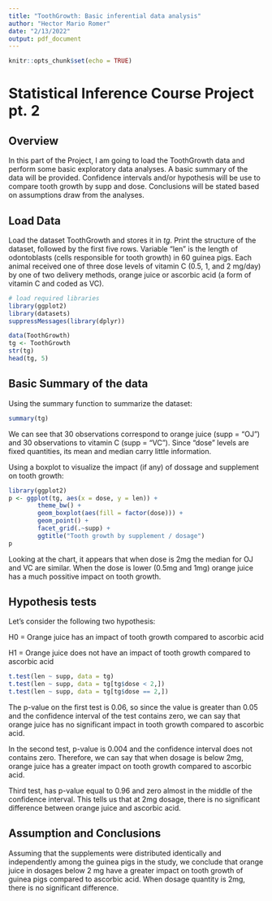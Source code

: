 ```yaml
---
title: "ToothGrowth: Basic inferential data analysis"
author: "Hector Mario Romer"
date: "2/13/2022"
output: pdf_document
---
```


```r
knitr::opts_chunk$set(echo = TRUE)

```
# Statistical Inference Course Project pt. 2

## Overview

In this part of the Project, I am going to load the ToothGrowth data and perform some basic exploratory data analyses. A basic summary of the data will be provided. Confidence intervals and/or hypothesis will be use to compare tooth growth by supp and dose. Conclusions will be stated based on assumptions draw from the analyses.


## Load Data

Load the dataset ToothGrowth and stores it in *tg*. Print the structure of the dataset, followed by the first five rows. Variable "len" is the length of odontoblasts (cells responsible for tooth growth) in 60 guinea pigs. Each animal received one of three dose levels of vitamin C (0.5, 1, and 2 mg/day) by one of two delivery methods, orange juice or ascorbic acid (a form of vitamin C and coded as VC).

```r
# load required libraries
library(ggplot2)
library(datasets)
suppressMessages(library(dplyr))

data(ToothGrowth)
tg <- ToothGrowth
str(tg)
head(tg, 5)
```


## Basic Summary of the data

Using the summary function to summarize the dataset:

```r
summary(tg)
```

We can see that 30 observations correspond to orange juice (supp = "OJ") and 30 observations to vitamin C (supp = "VC"). Since "dose" levels are fixed quantities, its mean and median carry little information. 

Using a boxplot to visualize the impact (if any) of dossage and supplement on tooth growth:

```r
library(ggplot2)
p <- ggplot(tg, aes(x = dose, y = len)) + 
        theme_bw() +
        geom_boxplot(aes(fill = factor(dose))) +
        geom_point() +
        facet_grid(.~supp) +
        ggtitle("Tooth growth by supplement / dosage")
p
```

Looking at the chart, it appears that when dose is 2mg the median for OJ and VC are similar. When the dose is lower (0.5mg and 1mg) orange juice has a much possitive impact on tooth growth.

## Hypothesis tests

Let's consider the following two hypothesis:

H0 = Orange juice has an impact of tooth growth compared to ascorbic acid

H1 = Orange juice does not have an impact of tooth growth compared to ascorbic acid

```r
t.test(len ~ supp, data = tg)
t.test(len ~ supp, data = tg[tg$dose < 2,])
t.test(len ~ supp, data = tg[tg$dose == 2,])
```

The p-value on the first test is 0.06, so since the value is greater than 0.05 and the confidence interval of the test contains zero, we can say that orange juice has no significant impact in tooth growth compared to ascorbic acid.

In the second test, p-value is 0.004 and the confidence interval does not contains zero. Therefore, we can say that when dosage is below 2mg, orange juice has a greater impact on tooth growth compared to ascorbic acid.

Third test, has p-value equal to 0.96 and zero almost in the middle of the confidence interval. This tells us that at 2mg dosage, there is no significant difference between orange juice and ascorbic acid.

## Assumption and Conclusions

Assuming that the supplements were distributed identically and independently among the guinea pigs in the study, we conclude that orange juice in dosages below 2 mg have a greater impact on tooth growth of guinea pigs compared to ascorbic acid. When dosage quantity is 2mg, there is no significant difference.
